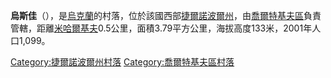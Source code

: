{{coord|48|36|52|N|26|5|12|E|scale:30000|display=title}}

'''烏斯佳'''（{{lang-uk|Устя}}），是[[烏克蘭|烏克蘭]]的村落，位於該國西部[[捷爾諾波爾州|捷爾諾波爾州]]，由[[喬爾特基夫區|喬爾特基夫區]]負責管轄，距離[[米哈爾基夫_(喬爾特基夫區)|米哈爾基夫]]0.5公里，面積3.79平方公里，海拔高度133米，2001年人口1,099。

{{DEFAULTSORT:Устя}}
[[Category:捷爾諾波爾州村落|Category:捷爾諾波爾州村落]]
[[Category:喬爾特基夫區村落|Category:喬爾特基夫區村落]]


{{Ternopil-geo-stub}}